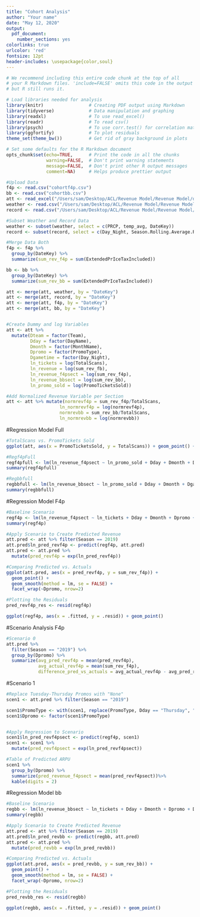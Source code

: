 ```yaml
---
title: "Cohort Analysis"
author: "Your name"
date: "May 12, 2020"
output:
  pdf_document:
    number_sections: yes
colorlinks: true
urlcolor: 'red'
fontsize: 12pt
header-includes: \usepackage{color,soul}
---
```


```r
# We recommend including this entire code chunk at the top of all 
# your R Markdown files. 'include=FALSE' omits this code in the output
# but R still runs it.

# Load libraries needed for analysis
library(knitr)                 # Creating PDF output using Markdown
library(tidyverse)             # Data manipulation and graphing
library(readxl)                # To use read_excel()
library(readr)                 # To read csv()
library(psych)                 # To use corr.test() for correlation matrices
library(ggfortify)             # To plot residuals
theme_set(theme_bw())          # Get rid of gray background in plots

# Set some defaults for the R Markdown document
opts_chunk$set(echo=TRUE,      # Print the code in all the chunks
               warning=FALSE,  # Don't print warning statements
               message=FALSE,  # Don't print other R output messages
               comment=NA)     # Helps produce prettier output
```

```r
#Upload Data
f4p <- read.csv("cohortf4p.csv")
bb <- read.csv("cohortbb.csv")
att <- read_excel("/Users/sam/Desktop/ACL/Revenue Model/Revenue Model/df_attendance_merge.xlsx")
weather <- read.csv("/Users/sam/Desktop/ACL/Revenue Model/Revenue Model/Chicago_weather.csv")
record <- read.csv("/Users/sam/Desktop/ACL/Revenue Model/Revenue Model/White_Sox_Records.csv")
```

```r
#Subset Weather and Record Data
weather <- subset(weather, select = c(PRCP, temp_avg, DateKey))
record <- subset(record, select = c(Day_Night, Season.Rolling.Average.Runs, Win_pct, DateKey))

#Merge Data Both
f4p <- f4p %>% 
  group_by(DateKey) %>%
  summarize(sum_rev_f4p = sum(ExtendedPrIceTaxIncluded))

bb <- bb %>% 
  group_by(DateKey) %>%
  summarize(sum_rev_bb = sum(ExtendedPrIceTaxIncluded))

att <- merge(att, weather, by = "DateKey")
att <- merge(att, record, by = "DateKey")
att <- merge(att, f4p, by = "DateKey")
att <- merge(att, bb, by = "DateKey")


#Create Dummy and log Variables
att <- att %>%
  mutate(Dteam = factor(Team),
         Dday = factor(DayName),
         Dmonth = factor(MonthName),
         Dpromo = factor(PromoType),
         Dgametime = factor(Day_Night),
         ln_tickets = log(TotalScans),
         ln_revenue = log(sum_rev_fb),
         ln_revenue_f4psect = log(sum_rev_f4p),
         ln_revenue_bbsect = log(sum_rev_bb),
         ln_promo_sold = log(PromoTicketsSold))

#Add Normalized Revenue Variable per Section
att <- att %>% mutate(normrevf4p = sum_rev_f4p/TotalScans,
                    ln_normrevf4p = log(normrevf4p),
                    normrevbb = sum_rev_bb/TotalScans,
                    ln_normrevbb = log(normrevbb))
```

#Regression Model Full
```r
#TotalScans vs. PromoTickets Sold
ggplot(att, aes(x = PromoTicketsSold, y = TotalScans)) + geom_point() + geom_smooth(method = lm, se = FALSE)

#Regf4pFull
regf4pfull <- lm(ln_revenue_f4psect ~ ln_promo_sold + Dday + Dmonth + Dgametime + PRCP + temp_avg + Season.Rolling.Average.Runs + Win_pct + Dpromo + Dteam, att %>% filter(PromoTicketsSold > 0))
summary(regf4pfull)

#Regbbfull
regbbfull <- lm(ln_revenue_bbsect ~ ln_promo_sold + Dday + Dmonth + Dgametime + PRCP + temp_avg + Season.Rolling.Average.Runs + Win_pct + Dpromo + Dteam, att %>% filter(PromoTicketsSold > 0))
summary(regbbfull)
```

#Regression Model F4p
```r
#Baseline Scenario
regf4p <- lm(ln_revenue_f4psect ~ ln_tickets + Dday + Dmonth + Dpromo + Dgametime + PRCP + temp_avg + Season.Rolling.Average.Runs + Win_pct, data = att %>% filter(Season != 2019))
summary(regf4p)

#Apply Scenario to Create Predicted Revenue
att.pred <- att %>% filter(Season == 2019)
att.pred$ln_pred_revf4p <- predict(regf4p, att.pred)
att.pred <- att.pred %>%
  mutate(pred_revf4p = exp(ln_pred_revf4p))

#Comparing Predicted vs. Actuals
ggplot(att.pred, aes(x = pred_revf4p, y = sum_rev_f4p)) +
  geom_point() +
  geom_smooth(method = lm, se = FALSE) +
  facet_wrap(~Dpromo, nrow=2)

#Plotting the Residuals
pred_revf4p_res <- resid(regf4p)

ggplot(regf4p, aes(x = .fitted, y = .resid)) + geom_point()
```

#Scenario Analysis F4p
```r
#Scenario 0
att.pred %>%
  filter(Season == "2019") %>%
  group_by(Dpromo) %>%
  summarize(avg_pred_revf4p = mean(pred_revf4p),
            avg_actual_revf4p = mean(sum_rev_f4p),
            difference_pred_vs_actuals = avg_actual_revf4p - avg_pred_revf4p)
```

#Scenario 1
```r
#Replace Tuesday-Thursday Promos with "None"
scen1 <- att.pred %>% filter(Season == "2019")

scen1$PromoType <- with(scen1, replace(PromoType, Dday == "Thursday", "None"))
scen1$Dpromo <- factor(scen1$PromoType)


#Apply Regression to Scenario
scen1$ln_pred_revf4psect <- predict(regf4p, scen1)
scen1 <- scen1 %>%
  mutate(pred_revf4psect = exp(ln_pred_revf4psect))

#Table of Predicted ARPU
scen1 %>% 
  group_by(Dpromo) %>%
  summarize(pred_revenue_f4psect = mean(pred_revf4psect))%>%
  kable(digits = 2)
```

#Regression Model bb
```r
#Baseline Scenario
regbb <- lm(ln_revenue_bbsect ~ ln_tickets + Dday + Dmonth + Dpromo + Dgametime + PRCP + temp_avg + Season.Rolling.Average.Runs + Win_pct, data = att %>% filter(Season != 2019))
summary(regbb)

#Apply Scenario to Create Predicted Revenue
att.pred <- att %>% filter(Season == 2019)
att.pred$ln_pred_revbb <- predict(regbb, att.pred)
att.pred <- att.pred %>%
  mutate(pred_revbb = exp(ln_pred_revbb))

#Comparing Predicted vs. Actuals
ggplot(att.pred, aes(x = pred_revbb, y = sum_rev_bb)) +
  geom_point() +
  geom_smooth(method = lm, se = FALSE) +
  facet_wrap(~Dpromo, nrow=2)

#Plotting the Residuals
pred_revbb_res <- resid(regbb)

ggplot(regbb, aes(x = .fitted, y = .resid)) + geom_point()
```